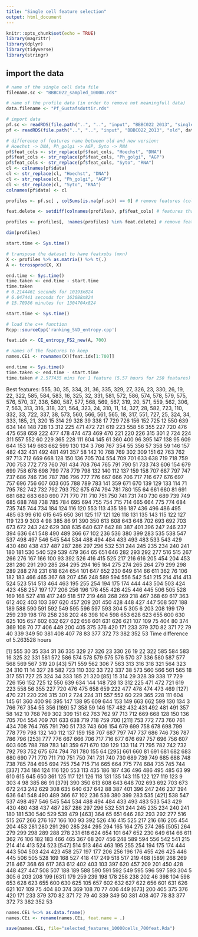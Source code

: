 ```yaml
---
title: "Single cell feature selection"
output: html_document
---
```


```r
knitr::opts_chunk$set(echo = TRUE)
library(magrittr)
library(dplyr)
library(tidyverse)
library(stringr)
```

## import the data

```r
# name of the single cell data file
filename.sc <- "BBBC022_sampled_10000.rds"

# name of the profile data (in order to remove not meaningfull data)
data.filename <- "Pf_Gustafsdottir.rds"

# import data
pf.sc <- readRDS(file.path("..", "..", "input", "BBBC022_2013", "single_cells", filename.sc)) %>% scale() %>% as.data.frame()
pf <- readRDS(file.path("..", "..", "input", "BBBC022_2013", "old", data.filename))

# difference of features name between old and new version:
# Hoechst -> DNA, Ph_golgi -> AGP, Syto -> RNA
pf$feat_cols <- str_replace(pf$feat_cols, "Hoechst", "DNA")
pf$feat_cols <- str_replace(pf$feat_cols, "Ph_golgi", "AGP")
pf$feat_cols <- str_replace(pf$feat_cols, "Syto", "RNA")
cl <- colnames(pf$data)
cl <- str_replace(cl, "Hoechst", "DNA")
cl <- str_replace(cl, "Ph_golgi", "AGP")
cl <- str_replace(cl, "Syto", "RNA")
colnames(pf$data) <- cl

profiles <- pf.sc[ , colSums(is.na(pf.sc)) == 0] # remove features (columns) where there are NA

feat.delete <- setdiff(colnames(profiles), pf$feat_cols) # features that are in profiles but not in pf

profiles <- profiles[, !names(profiles) %in% feat.delete] # remove features

dim(profiles)

start.time <- Sys.time()

# transpose the dataset to have featxobs (mxn)
X <- profiles %>% as.matrix() %>% t(.)
A <- tcrossprod(X, X) 

end.time <- Sys.time()
time.taken <- end.time - start.time
time.taken 
# 0.2144461 seconds for 10193x824
# 6.047441 seconds for 163088x824
# 15.70986 minutes for 1304704x824
```

```r
start.time <- Sys.time()

# load the c++ function
Rcpp::sourceCpp('ranking_SVD_entropy.cpp')

feat.idx <- CE_entropy_FS2_new(A, 700)

# names of the features to keep
names.CEi <- rownames(X)[feat.idx[1:700]]

end.time <- Sys.time()
time.taken <- end.time - start.time
time.taken # 2.577435 mins for 1 feature (5.57 hours for 250 features) (6.41 hours for 700 features)
```
Best features: 555, 30, 35, 334, 31, 36, 335, 329, 27, 326, 23, 330, 26, 19, 22, 322, 585, 584, 583, 16, 325, 32, 331, 581, 572, 586, 574, 578, 579, 575, 576, 570, 37, 336, 580, 587, 577, 568, 569, 567, 319, 20, 571, 559, 562, 306, 7, 563, 313, 316, 318, 321, 564, 323, 24, 310, 11, 14, 327, 28, 582, 723, 110, 332, 33, 722, 337, 38, 573, 560, 566, 561, 565, 18, 317, 551, 727, 25, 324, 34, 333, 185, 21, 320 15 314 29 328 39 338 17 729 726 156 152 725 12 550 639 634 144 148 728 13 312 225 471 472 721 619 223 558 56 355 227 720 476 475 658 659 222 477 478 474 473 469 470 221 220 226 315 301 2 724 224 311 557 552 60 229 365 228 111 604 145 61 360 400 96 395 147 138 95 609 644 153 149 663 662 599 130 134 3 766 767 354 55 356 57 358 59 146 157 482 432 431 492 481 491 357 58 142 10 768 769 302 309 151 62 763 762 97 713 712 669 668 128 150 136 705 704 554 709 701 633 638 719 718 759 700 753 772 773 760 761 434 708 764 765 791 790 51 733 743 606 154 679 699 758 678 698 799 778 779 798 132 140 112 137 159 158 707 687 797 747 737 686 746 736 787 786 796 777 776 667 666 706 717 716 677 676 697 757 696 756 607 603 605 788 789 783 141 359 671 670 139 129 133 114 71 795 782 742 732 792 793 752 675 674 794 781 780 155  64 661 660  81 691 681 682 683 680 690 771 770 711 710 751 750 741 731 740 730 689 739 749 685 688 748 738 785 784 695 694 755 754 715 714 665 664 775 774 684 735 745 744 734 184 124 116 120 553 113 435 186 187 436 496 486 495 485  63  99 610 615 645 650 361 125 117 121 126 118 131 135 143 115 122 127 119 123 9 303 4 98 385  86  91 390 350 613 608 643 648 702 693 692 703 673 672 243 242 629 308 635 640 637 642 88 387 401 396 247 246 237 394 636 641 548 490 489 366 67 102 236 536 380 399 283 535 538 547 537 498 497 546 545 544 534 488 494 484 433 493 483 533 543 429 430 480 438 437 487 287 286 297 296 532 531 244 245 235 234 240 241 180 181 530 540 529 539 479 364  65 651 646 282 293 292 277 516 515 267 266 276 167 166 100 93 392 526 416 415 525 217 216 616 205 454 204 453 281 280 291 290 285 284 295 294 165 164 275 274 265 264 279 299 298 289 288 278 231 618 624 654 101 647 652 230 649 614 66 611 362  76 106 182 183 466 465 367 68 207 456 248 589 594 556 542 541 215 214 414 413 524 523 514 513 464 463 195 255 254 194 175 174 444 443 504 503 424 423 458 257 197 177 206 256 196 176 455 426 425 446 445 506 505 528 169 168 527 418 417 249 518 517 219 468 268 269 218 467 368  69 617 363 612 402 403 103 397 620 457 209 201 450 428 448 427 447 508 507 188 189 588 590 591 592 549 595 596 597 593 304 5 305 6 203 208 199 179 259 239 198 178 258 238 202 46 398 104 598 653 628 623 655 600 630 625 105 657 602 632 627 622 656 601 631 626 621 107 109 75 404 80 374 369 108 70 77 406 449 200 405 375 376 420 171 233 379 370  82 371 72 79 40 339 349  50 381 408 407 78 83 377 372 73 382 352  53
Time difference of 5.263528 hours

[1] 555  30  35 334  31  36 335 329  27 326  23 330  26  19  22 322 585 584 583  16 325  32 331 581 572 586 574 578 579 575 576 570  37 336 580 587 577 568 569 567 319  20
 [43] 571 559 562 306   7 563 313 316 318 321 564 323  24 310  11  14 327  28 582 723 110 332  33 722 337  38 573 560 566 561 565  18 317 551 727  25 324  34 333 185  21 320
 [85]  15 314  29 328  39 338  17 729 726 156 152 725  12 550 639 634 144 148 728  13 312 225 471 472 721 619 223 558  56 355 227 720 476 475 658 659 222 477 478 474 473 469
[127] 470 221 220 226 315 301   2 724 224 311 557 552  60 229 365 228 111 604 145  61 360 400  96 395 147 138  95 609 644 153 149 663 662 599 130 134   3 766 767 354  55 356
[169]  57 358  59 146 157 482 432 431 492 481 491 357  58 142  10 768 769 302 309 151  62 763 762  97 713 712 669 668 128 150 136 705 704 554 709 701 633 638 719 718 759 700
[211] 753 772 773 760 761 434 708 764 765 791 790  51 733 743 606 154 679 699 758 678 698 799 778 779 798 132 140 112 137 159 158 707 687 797 747 737 686 746 736 787 786 796
[253] 777 776 667 666 706 717 716 677 676 697 757 696 756 607 603 605 788 789 783 141 359 671 670 139 129 133 114  71 795 782 742 732 792 793 752 675 674 794 781 780 155  64
[295] 661 660  81 691 681 682 683 680 690 771 770 711 710 751 750 741 731 740 730 689 739 749 685 688 748 738 785 784 695 694 755 754 715 714 665 664 775 774 684 735 745 744
[337] 734 184 124 116 120 553 113 435 186 187 436 496 486 495 485  63  99 610 615 645 650 361 125 117 121 126 118 131 135 143 115 122 127 119 123   9 303   4  98 385  86  91
[379] 390 350 613 608 643 648 702 693 692 703 673 672 243 242 629 308 635 640 637 642  88 387 401 396 247 246 237 394 636 641 548 490 489 366  67 102 236 536 380 399 283 535
[421] 538 547 537 498 497 546 545 544 534 488 494 484 433 493 483 533 543 429 430 480 438 437 487 287 286 297 296 532 531 244 245 235 234 240 241 180 181 530 540 529 539 479
[463] 364  65 651 646 282 293 292 277 516 515 267 266 276 167 166 100  93 392 526 416 415 525 217 216 616 205 454 204 453 281 280 291 290 285 284 295 294 165 164 275 274 265
[505] 264 279 299 298 289 288 278 231 618 624 654 101 647 652 230 649 614  66 611 362  76 106 182 183 466 465 367  68 207 456 248 589 594 556 542 541 215 214 414 413 524 523
[547] 514 513 464 463 195 255 254 194 175 174 444 443 504 503 424 423 458 257 197 177 206 256 196 176 455 426 425 446 445 506 505 528 169 168 527 418 417 249 518 517 219 468
[589] 268 269 218 467 368  69 617 363 612 402 403 103 397 620 457 209 201 450 428 448 427 447 508 507 188 189 588 590 591 592 549 595 596 597 593 304   5 305   6 203 208 199
[631] 179 259 239 198 178 258 238 202  46 398 104 598 653 628 623 655 600 630 625 105 657 602 632 627 622 656 601 631 626 621 107 109  75 404  80 374 369 108  70  77 406 449
[673] 200 405 375 376 420 171 233 379 370  82 371  72  79  40 339 349  50 381 408 407  78  83 377 372  73 382 352  53

```r

names.CEi %<>% as.data.frame() 
names.CEi <- rename(names.CEi, feat.name = .)

save(names.CEi, file="selected_features_10000cells_700feat.Rda")

```



